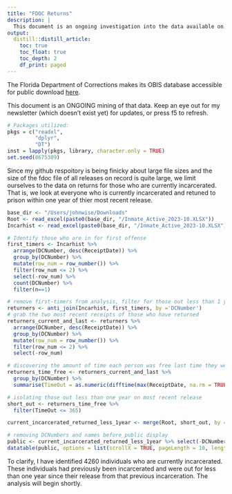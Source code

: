 ```yaml
---
title: "FDOC Returns"
description: |
  This document is an ongoing investigation into the data available on individuals who have returned to prison. I choose not to use the term "recidivism" because it is often associated with a punitive and stigmatizing perspective on individuals who have been involved with the criminal legal system. The term implies a focus on reoffending and the idea of a "criminal" identity, rather than acknowledging the complex social, economic, and systemic factors at play.
output:
  distill::distill_article:
    toc: true
    toc_float: true
    toc_depth: 2
    df_print: paged
---
```

The Florida Department of Corrections makes its OBIS database accessible for public download [here](https://fdc.myflorida.com/pub/obis_request.html).

This document is an ONGOING mining of that data. Keep an eye out for my newsletter (which doesn’t exist yet) for updates, or press f5 to refresh.

```r
# Packages utilized:
pkgs = c("readxl",
         "dplyr",
         "DT")
inst = lapply(pkgs, library, character.only = TRUE)
set.seed(8675309)
```

Since my github respoitory is being finicky about large file sizes and the size of the fdoc file of all releases on record is quite large, we limit ourselves to the data on returns for those who are currently incarcerated. That is, we look at everyone who is currently incarcerated and retuned to prison within one year of thier most recent release.

```r
base_dir <- "/Users/johnwise/Downloads"
Root <- read_excel(paste0(base_dir, "/Inmate_Active_2023-10.XLSX"))
Incarhist <- read_excel(paste0(base_dir, "/Inmate_Active_2023-10.XLSX"), sheet = 6)
```

```r
# Identify those who are in for first offense
first_timers <- Incarhist %>%
  arrange(DCNumber, desc(ReceiptDate)) %>%
  group_by(DCNumber) %>%
  mutate(row_num = row_number()) %>%
  filter(row_num <= 2) %>%
  select(-row_num) %>%
  count(DCNumber) %>%
  filter(n==1)
```

```r
# remove first-timers from analysis, filter for those out less than 1 year on most recent release
returners <- anti_join(Incarhist, first_timers, by ='DCNumber')
# grab the two most recent receipts of those who have returned
returners_current_and_last <- returners %>%
  arrange(DCNumber, desc(ReceiptDate)) %>%
  group_by(DCNumber) %>%
  mutate(row_num = row_number()) %>%
  filter(row_num <= 2) %>%
  select(-row_num)
```

```r
# discovering the amount of time each person was free last time they were out
returners_time_free <- returners_current_and_last %>%
  group_by(DCNumber) %>%
  summarise(TimeOut = as.numeric(difftime(max(ReceiptDate, na.rm = TRUE), max(ReleaseDate, na.rm = TRUE), units = "days")))
```

```r
# isolating those out less than one year on most recent release
short_out <- returners_time_free %>%
  filter(TimeOut <= 365)
```

```r
current_incarcerated_returned_less_1year <- merge(Root, short_out, by = 'DCNumber')
```

```r
# removing DCNumbers and names before public display
public <- current_incarcerated_returned_less_1year %>% select(-DCNumber, -FirstName, -LastName, -MiddleName, -BirthDate, -NameSuffix)
datatable(public, options = list(scrollX = TRUE, pageLength = 10, lengthMenu = c(10, 20, 50)))
```
To clarify, I have identified 4260 individuals who are currently incarcerated. These individuals had previously been incarcerated and were out for less than one year since their release from that previous incarceration. The analysis will begin shortly.
